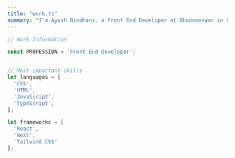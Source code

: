 ```yaml
---
title: "work.ts"
summary: "I'm Ayush Bindhani, a Front End Developer at Bhubaneswar in Odisha, India. I specialize in CSS, HTML, JavaScript, and TypeScript, and I have experience with frameworks like React, Next, and Tailwind CSS. Join me in exploring the world of web development!"
---
```


```ts
// Work Information

const PROFESSION = 'Front End Developer';


// Most important skills
let languages = [
  'CSS',
  'HTML',
  'JavaScript',
  'TypeScript',
];

let frameworks = [
  'React',
  'Next',
  'Tailwind CSS'
];
```
